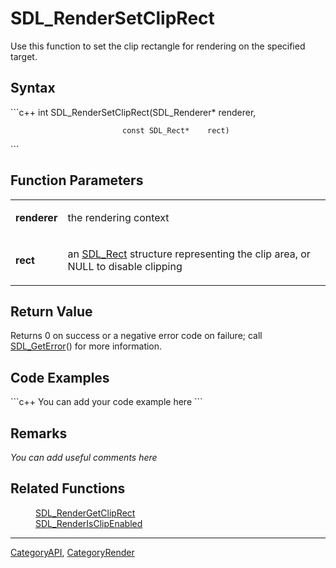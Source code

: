<!-- pragma section-numbers off -->
<!-- pragma camelcase off -->


<!-- #*^*^*^*^*See http://wiki.libsdl.org/moin.cgi/SGFunctions for details on editing this page*^*^*^*^* -->


= SDL_RenderSetClipRect =
Use this function to set the clip rectangle for rendering on the specified target.



== Syntax ==
```c++
int SDL_RenderSetClipRect(SDL_Renderer*      renderer,
                          const SDL_Rect*    rect)
```


== Function Parameters ==
{|
|'''renderer'''
|the rendering context
|-
|'''rect'''
|an [[SDL_Rect]] structure representing the clip area, or NULL to disable clipping
|}

== Return Value ==
Returns 0 on success or a negative error code on failure; call [[SDL_GetError]]() for more information.

== Code Examples ==
```c++
You can add your code example here
```


== Remarks ==
''You can add useful comments here''


== Related Functions ==
:[[SDL_RenderGetClipRect]]
:[[SDL_RenderIsClipEnabled]]

----
[[CategoryAPI]], [[CategoryRender]]
